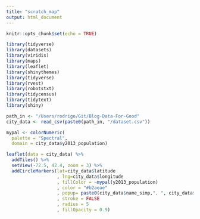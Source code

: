 ```yaml
---
title: "scratch_map"
output: html_document
---
```


```r
knitr::opts_chunk$set(echo = TRUE)
```

```r
library(tidyverse) 
library(datasets)
library(viridis)
library(maps)
library(leaflet)
library(shinythemes)
library(tidyverse)
library(rvest)
library(robotstxt)
library(tidycensus)
library(tidytext)
library(shiny)
```

```r
path_in <- "/Users/rodrigo/Git/Blog-Data-For-Good"
city_data <- read_csv(paste0(path_in, "/dataset.csv"))

mypal <- colorNumeric(
  palette = "Spectral",
  domain = city_data$y2013_population)

leaflet(data = city_data) %>% 
  addTiles() %>%
  setView(-72.5, 42.4, zoom = 3) %>%
  addCircleMarkers(lat=city_data$latitude
                   , lng=city_data$longitude
                   , fillColor = ~mypal(y2013_population)
                   , color = "#b2aeae"
                   , popup= paste0(city_data$name_simp,", ", city_data$state_abbrev,": ",city_data$y2013_population)
                   , stroke = FALSE
                   , radius = 5
                   , fillOpacity = 0.9)
```

